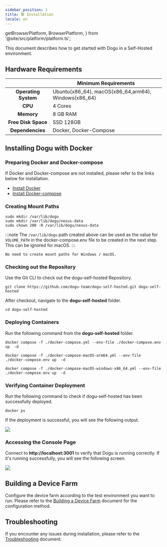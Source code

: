 ```yaml
---
sidebar_position: 1
title: 🛠️ Installation
locale: en
---
```


  getBrowserPlatform,
  BrowserPlatform,
} from '@site/src/platform/platform.ts';



This document describes how to get started with Dogu in a Self-Hosted environment.

## Hardware Requirements

|                          | Minimum Requirements                                 |
| :----------------------: | ---------------------------------------------------- |
| <b>Operating System</b>  | Ubuntu(x86_64), macOS(x86_64,arm64), Windows(x86_64) |
|       <b> CPU </b>       | 4 Cores                                              |
|     <b> Memory </b>      | 8 GB RAM                                             |
| <b> Free Disk Space </b> | SSD 128GB                                            |
|  <b> Dependencies </b>   | Docker, Docker-Compose                               |

## Installing Dogu with Docker

### Preparing Docker and Docker-compose

If Docker and Docker-compose are not installed, please refer to the links below for installation.

- [Install Docker](https://docs.docker.com/engine/install/)
- [Install Docker-compose](https://docs.docker.com/compose/install/)

### Creating Mount Paths

<Tabs groupId="os" defaultValue="linux" queryString>

<TabItem value="linux" label="Linux(x86_64)" default>

```
sudo mkdir /var/lib/dogu
sudo mkdir /var/lib/dogu/nexus-data
sudo chown 200 -R /var/lib/dogu/nexus-data
```

:::note
The `/var/lib/dogu` path created above can be used as the value for `VOLUME_PATH` in the docker-compose.env file to be created in the next step. This can be ignored for macOS.
:::

</TabItem>

<TabItem value="windows/macOS" label="Windows/macOS">

```
No need to create mount paths for Windows / macOS.
```

</TabItem>
</Tabs>

### Checking out the Repository
Use the Git CLI to check out the dogu-self-hosted Repository.

```
git clone https://github.com/dogu-team/dogu-self-hosted.git dogu-self-hosted
```

After checkout, navigate to the **dogu-self-hosted** folder.

```
cd dogu-self-hosted
```

### Deploying Containers

Run the following command from the **dogu-self-hosted** folder.

<Tabs groupId="arch" defaultValue="Linux(x86_64)" queryString>

<TabItem value="Linux(x86_64)" label="Linux(x86_64)" default>

```
docker compose -f ./docker-compose.yml --env-file ./docker-compose.env up  -d
```

</TabItem>

<TabItem value="macOS(arm64)" label="macOS(arm64)">

```
docker compose -f ./docker-compose-macOS-arm64.yml --env-file ./docker-compose.env up  -d
```

</TabItem>
<TabItem value="windows/macOS(x86_64)" label="windows/macOS(x86_64)">

```
docker compose -f ./docker-compose-macOS-windows-x86_64.yml --env-file ./docker-compose.env up  -d
```

</TabItem>
</Tabs>

### Verifying Container Deployment

Run the following command to check if dogu-self-hosted has been successfully deployed.

```
docker ps
```

If the deployment is successful, you will see the following output.

<img src="/img/get-started/docker-ps.png" />

### Accessing the Console Page

Connect to **http://localhost:3001** to verify that Dogu is running correctly. If it's running successfully, you will see the following screen.

<img src="/img/get-started/auth-page.png" />

## Building a Device Farm

Configure the device farm according to the test environment you want to run. Please refer to the [Building a Device Farm](/get-started/tutorials/device-farm) document for the configuration method.

## Troubleshooting

If you encounter any issues during installation, please refer to the [Troubleshooting](/get-started/installation/self-hosted/trouble-shooting) document.
